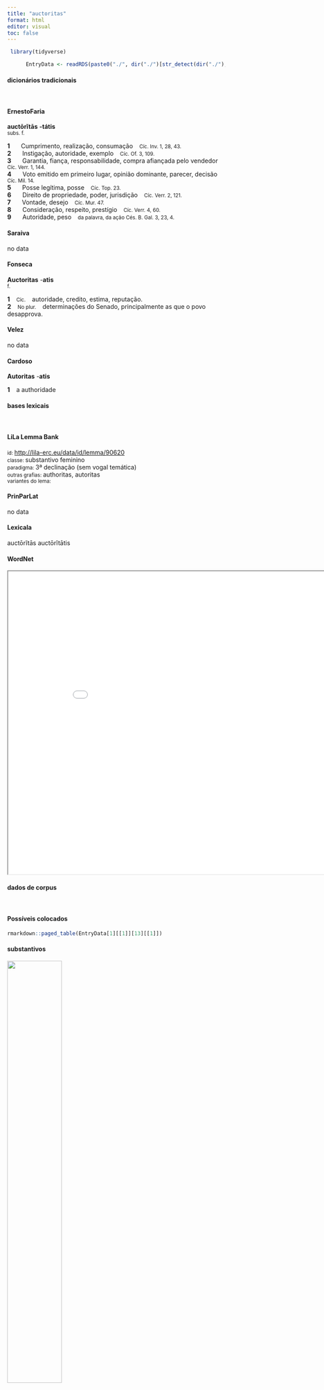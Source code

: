 ```yaml
---
title: "auctoritas"
format: html
editor: visual
toc: false
---
```



```r
 library(tidyverse) 

      EntryData <- readRDS(paste0("./", dir("./")[str_detect(dir("./"), "_xx97-117-99-116-111-114-105-116-97-115xx_.rds")]))

```


#### dicionários tradicionais

&emsp;




::: panel-tabset

#### ErnestoFaria

<b>auctōrĭtās</b> <b>-tátis</b> <br> <small>subs. f.</small> <br> <small></small>   <p> <b>1</b> &ensp; <small></small> &ensp; Cumprimento, realização, consumação &ensp; <small>Cíc. Inv. 1, 28, 43.</small> <br> <b>2</b> &ensp; <small></small> &ensp; Instigação, autoridade, exemplo &ensp; <small>Cíc. Of. 3, 109.</small> <br> <b>3</b> &ensp; <small></small> &ensp; Garantia, fiança, responsabilidade, compra afiançada pelo vendedor &ensp; <small>Cíc. Verr. 1, 144.</small> <br> <b>4</b> &ensp; <small></small> &ensp; Voto emitido em primeiro lugar, opinião dominante, parecer, decisão &ensp; <small>Cíc. Mil. 14.</small> <br> <b>5</b> &ensp; <small></small> &ensp; Posse legítima, posse &ensp; <small>Cíc. Top. 23.</small> <br> <b>6</b> &ensp; <small></small> &ensp; Direito de propriedade, poder, jurisdição &ensp; <small>Cíc. Verr. 2, 121.</small> <br> <b>7</b> &ensp; <small></small> &ensp; Vontade, desejo &ensp; <small>Cíc. Mur. 47.</small> <br> <b>8</b> &ensp; <small></small> &ensp; Consideração, respeito, prestígio &ensp; <small>Cíc. Verr. 4, 60.</small> <br> <b>9</b> &ensp; <small></small> &ensp; Autoridade, peso &ensp; <small>da palavra, da ação Cés. B. Gal. 3, 23, 4.</small> </p>




#### Saraiva

no data




#### Fonseca

<b>Auctoritas</b> -<b>atis</b> <br> <small>f.</small>   <p> <b>1</b> &ensp; <small>Cic.</small> &ensp; autoridade, credito, estima, reputação. <br> <b>2</b> &ensp; <small>No plur.</small> &ensp; determinações do Senado, principalmente as que o povo desapprova. </p>




#### Velez

no data




#### Cardoso

<b>Autoritas</b> -<b>atis</b>   <p> <b>1</b> &ensp; a authoridade </p>


:::



#### bases lexicais

&emsp;






::: panel-tabset

#### LiLa Lemma Bank

<small> id: </small> <a href=' http://lila-erc.eu/data/id/lemma/90620 ' target="_blank"> http://lila-erc.eu/data/id/lemma/90620 </a> <br>
<small> classe: </small> substantivo feminino   <br>
<small> paradigma: </small> 3ª declinação (sem vogal temática) <br>
<small> outras grafias: </small> authoritas, autoritas <br>
<small> variantes do lema: </small>  <br>





#### PrinParLat

no data




#### Lexicala

auctōrĭtās 
 auctōrĭtātis




#### WordNet

<iframe width='900' height='700' src='Media/Tree__xx97-117-99-116-111-114-105-116-97-115xx__sem_type_lexemes_pt.html'>

</iframe>


:::



#### dados de corpus

&emsp;




::: panel-tabset

#### Possíveis colocados

```r

rmarkdown::paged_table(EntryData[1][[1]][13][[1]])

```


#### substantivos

![](./Media/wordcloud__xx97-117-99-116-111-114-105-116-97-115xx__BY_collocate_scoreSUBST.webp){width=50% fig-alt='This chart plots collocate by scoreSUBST, for the headword auctoritas here are all the values plotted: collocate: senatus; scoreSUBST: 4. collocate: uester; scoreSUBST: 0. collocate: ualeo; scoreSUBST: 0. collocate: plenus; scoreSUBST: 0. collocate: sequor; scoreSUBST: 0. collocate: superus; scoreSUBST: 0. collocate: tantus; scoreSUBST: 0. collocate: consilium; scoreSUBST: 2. collocate: noster; scoreSUBST: 0. collocate: habeo; scoreSUBST: 0. collocate: apud; scoreSUBST: 0. collocate: magnus; scoreSUBST: 0. collocate: et; scoreSUBST: 0. collocate: hic; scoreSUBST: 0'}




#### adjetivos

![](./Media/wordcloud__xx97-117-99-116-111-114-105-116-97-115xx__BY_collocate_scoreADJ.webp){width=50% fig-alt='This chart plots collocate by scoreADJ, for the headword auctoritas here are all the values plotted: collocate: senatus; scoreADJ: 0. collocate: uester; scoreADJ: 0. collocate: ualeo; scoreADJ: 0. collocate: plenus; scoreADJ: 2. collocate: sequor; scoreADJ: 0. collocate: superus; scoreADJ: 0. collocate: tantus; scoreADJ: 0. collocate: consilium; scoreADJ: 0. collocate: noster; scoreADJ: 0. collocate: habeo; scoreADJ: 0. collocate: apud; scoreADJ: 0. collocate: magnus; scoreADJ: 2. collocate: et; scoreADJ: 0. collocate: hic; scoreADJ: 0'}




#### verbos

![](./Media/wordcloud__xx97-117-99-116-111-114-105-116-97-115xx__BY_collocate_scoreVERBO.webp){width=50% fig-alt='This chart plots collocate by scoreVERBO, for the headword auctoritas here are all the values plotted: collocate: senatus; scoreVERBO: 0. collocate: uester; scoreVERBO: 0. collocate: ualeo; scoreVERBO: 2. collocate: plenus; scoreVERBO: 0. collocate: sequor; scoreVERBO: 2. collocate: superus; scoreVERBO: 0. collocate: tantus; scoreVERBO: 0. collocate: consilium; scoreVERBO: 0. collocate: noster; scoreVERBO: 0. collocate: habeo; scoreVERBO: 2. collocate: apud; scoreVERBO: 0. collocate: magnus; scoreVERBO: 0. collocate: et; scoreVERBO: 0. collocate: hic; scoreVERBO: 0'}




#### advérbios

![](./Media/wordcloud__xx97-117-99-116-111-114-105-116-97-115xx__BY_collocate_scoreADV.webp){width=50% fig-alt='This chart plots collocate by scoreADV, for the headword auctoritas here are all the values plotted: collocate: senatus; scoreADV: 0. collocate: uester; scoreADV: 0. collocate: ualeo; scoreADV: 0. collocate: plenus; scoreADV: 0. collocate: sequor; scoreADV: 0. collocate: superus; scoreADV: 0. collocate: tantus; scoreADV: 0. collocate: consilium; scoreADV: 0. collocate: noster; scoreADV: 0. collocate: habeo; scoreADV: 0. collocate: apud; scoreADV: 0. collocate: magnus; scoreADV: 0. collocate: et; scoreADV: 0. collocate: hic; scoreADV: 0'}




#### preposições e conjunções

![](./Media/wordcloud__xx97-117-99-116-111-114-105-116-97-115xx__BY_collocate_scoreFUNC.webp){width=50% fig-alt='This chart plots collocate by scoreFUNC, for the headword auctoritas here are all the values plotted: collocate: senatus; scoreFUNC: 0. collocate: uester; scoreFUNC: 0. collocate: ualeo; scoreFUNC: 0. collocate: plenus; scoreFUNC: 0. collocate: sequor; scoreFUNC: 0. collocate: superus; scoreFUNC: 0. collocate: tantus; scoreFUNC: 0. collocate: consilium; scoreFUNC: 0. collocate: noster; scoreFUNC: 0. collocate: habeo; scoreFUNC: 0. collocate: apud; scoreFUNC: 20. collocate: magnus; scoreFUNC: 0. collocate: et; scoreFUNC: 0. collocate: hic; scoreFUNC: 0'}


:::



::: panel-tabset

#### ExemplosTraduzidos

<p> hi te homines <b>auctoritate</b> sua subleuent <br> <small> Cic.Ver.2.4.20.2 <br> Estes homens com sua autoridade te sustentam? <small> [JDD] </small> </small> </p>
; <p> valet autem <b>auctoritas</b> eius apud illum plurimum <br> <small> Cic.Att.5.11.3 <br> a autoridade deste vale muitíssimo junto a ele. <small> [JDD] </small> </small> </p>
; <p> Axius noster ait nostras <b>auctoritatis</b> plenas fuisse <br> <small> Cic.Att.5.21.2 <br> Nosso amigo Áxio diz que a minha foi cheia de autoridade. <small> [JDD] </small> </small> </p>
; <p> nec enim secerni a fratre poterit tanta praesertim <b>auctoritate</b> <br> <small> Cic.Phil.6.10.6 <br> Pois não será possível separá-lo do irmão, especialmente com tão grande autoridade deste. <small> [JDD] </small> </small> </p>
; <p> nam et senatus <b>auctoritatem</b> abiecit et ordinum concordiam diiunxit <br> <small> Cic.Att.1.18.3 <br> pois tanto destruiu a autoridade do senado como desfez a concórdia das ordens. <small> [JDD, de outra edição] </small> </small> </p>
; <p> itaque senatum bene sua sponte firmum firmiorem uestra <b>auctoritate</b> fecistis <br> <small> Cic.Phil.6.18.12 <br> E assim fizestes, com vossa autoridade, ainda mais firme o senado bem firme por si mesmo. <small> [JDD] </small> </small> </p>
; <p> nempe ad eum cuius <b>auctoritatem</b> secuti in societatem belli ueneratis <br> <small> Cic.Lig.25 <br> Evidentemente àquele cuja autoridade seguistes e tínheis chegado a uma aliança de guerra. <small> [JDD] </small> </small> </p>
; <p> quanti is a ciuibus suis fieret quanti <b>auctoritas</b> eius haberetur ignorabas <br> <small> Cic.Ver.2.4.19.2 <br> Ignoravas o quanto ele era estimado por seus concidadãos, o quanto era considerada a sua autoridade? <small> [JDD] </small> </small> </p>
; <p> his autem omnibus druidibus praeest unus qui summam inter eos habet <b>auctoritatem</b> <br> <small> Caes.Gal.6.13.8 <br> Preside a todos esses druídas, porém, um único, que tem entre eles a suprema autoridade. <small> [JDD] </small> </small> </p>
; <p> quorum aduentu magna cum <b>auctoritate</b> et magna cum hominum multitudine bellum gerere conantur <br> <small> Caes.Gal.3.23.4 <br> Com a chegada destes, tentam fazer a guerra com grande autoridade e com grande multidão de homens. <small> [JDD] </small> </small> </p>
; <p> faciendum est igitur nobis patres conscripti ut D. Bruti priuatum consilium <b>auctoritate</b> publica comprobemus <br> <small> Cic.Phil.3.12.5 <br> Devemos, portanto, fazer, pais conscritos, com que sancionemos a decisão particular de Décimo Bruto com a autoridade pública. <small> [JDD, de outra edição] </small> </small> </p>





#### Frequência por autor

![](./Media/barchart__xx97-117-99-116-111-114-105-116-97-115xx__lemma_BY_author_Frequencies.webp){width=50% fig-alt='This charts plots the frequency of lemma by author_Frequencies. The Cicero subcorpus registers the highest normalized frequency, with the value of 11.46 and an absolute frequency of 184. The Suetonius subcorpus follows, with a normalized frequency of 0 and an absolute frequency of 0. the subcorpus with the least normalized frequency is Horatius with the normalized value of 0 and an absolute freqeuncy of 0. here are all the values: subcorpus: Caesar ; normalized frequency: 18 ; absolute frequency: 6.79809653297077. subcorpus: Cicero ; normalized frequency: 184 ; absolute frequency: 11.4624604420523. subcorpus: Horatius ; normalized frequency: 0 ; absolute frequency: 0. subcorpus: Ovidius ; normalized frequency: 0 ; absolute frequency: 0. subcorpus: Phaedrus ; normalized frequency: 0 ; absolute frequency: 0. subcorpus: Sallustius ; normalized frequency: 3 ; absolute frequency: 2.78267322140803. subcorpus: Seneca ; normalized frequency: 7 ; absolute frequency: 1.30643325059256. subcorpus: Suetonius ; normalized frequency: 0 ; absolute frequency: 0. subcorpus: Tacitus ; normalized frequency: 3 ; absolute frequency: 10.2986611740474. subcorpus: Vergilius ; normalized frequency: 0 ; absolute frequency: 0. subcorpus: Hieronymus ; normalized frequency: 0 ; absolute frequency: 0'}




#### Frequência por gênero

![](./Media/barchart__xx97-117-99-116-111-114-105-116-97-115xx__lemma_BY_genre_Frequencies.webp){width=50% fig-alt='This charts plots the frequency of lemma by genre_Frequencies. The Prosa.oratória subcorpus registers the highest normalized frequency, with the value of 13.35 and an absolute frequency of 139. The Prosa.oratória subcorpus follows, with a normalized frequency of 13.35 and an absolute frequency of 139. the subcorpus with the least normalized frequency is Poesia.lírica with the normalized value of 0 and an absolute freqeuncy of 0. here are all the values: subcorpus: Prosa.histórica ; normalized frequency: 24 ; absolute frequency: 5.84240122690426. subcorpus: Prosa.filosófica ; normalized frequency: 29 ; absolute frequency: 4.77751602115286. subcorpus: Prosa.oratória ; normalized frequency: 139 ; absolute frequency: 13.3457509625263. subcorpus: Prosa.epistolográfica ; normalized frequency: 23 ; absolute frequency: 6.09449110999232. subcorpus: Poesia.lírica ; normalized frequency: 0 ; absolute frequency: 0. subcorpus: Poesia.didática ; normalized frequency: 0 ; absolute frequency: 0. subcorpus: Poesia.trágica ; normalized frequency: 0 ; absolute frequency: 0. subcorpus: Poesia.épica ; normalized frequency: 0 ; absolute frequency: 0. subcorpus: Prosa.ficcional ; normalized frequency: 0 ; absolute frequency: 0'}




#### Frequência por século

![](./Media/barchart__xx97-117-99-116-111-114-105-116-97-115xx__lemma_BY_period_Frequencies.webp){width=50% fig-alt='This charts plots the frequency of lemma by period_Frequencies. The I.a.C. subcorpus registers the highest normalized frequency, with the value of 9.54 and an absolute frequency of 205. The I.d.C. subcorpus follows, with a normalized frequency of 1.07 and an absolute frequency of 7. the subcorpus with the least normalized frequency is IV.d.C. with the normalized value of 0 and an absolute freqeuncy of 0. here are all the values: subcorpus: I.a.C. ; normalized frequency: 205 ; absolute frequency: 9.54154060972772. subcorpus: I.d.C. ; normalized frequency: 7 ; absolute frequency: 1.07082759675692. subcorpus: II.d.C. ; normalized frequency: 3 ; absolute frequency: 7.85340314136126. subcorpus: IV.d.C. ; normalized frequency: 0 ; absolute frequency: 0'}


:::

